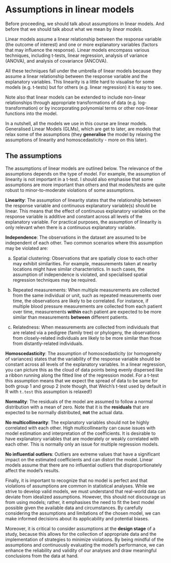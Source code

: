 # Assumptions in linear models

Before proceeding, we should talk about assumptions in linear models. And before that we should talk about what we mean by *linear models*.

Linear models assume a linear relationship between the response variable (the outcome of interest) and one or more explanatory variables (factors that may influence the response). Linear models encompass various techniques, including t-tests, linear regression, analysis of variance (ANOVA), and analysis of covariance (ANCOVA).

All these techniques fall under the umbrella of linear models because they assume a linear relationship between the response variable and the explanatory variables. This linearity is a little hard to visualise for some models (e.g. t-tests) but for others (e.g. linear regression) it is easy to see.

Note also that linear models can be extended to include non-linear relationships through appropriate transformations of data (e.g. log-transformation) or by incorporating polynomial terms or other non-linear functions into the model.

In a nutshell, all the models we use in this course are linear models. Generalised Linear Models (GLMs), which are get to later, are models that relax some of the assumptions (they **generalise** the model by relaxing the assumptions of linearity and homoscedasticity - more on this later).

## The assumptions

The assumptions of linear models are outlined below. The relevance of the assumptions depends on the type of model. For example, the assumption of linearity is not important in a t-test. I should also emphasise that some assumptions are more important than others and that models/tests are quite robust to minor-to-moderate violations of some assumptions. 

**Linearity**: The assumption of linearity states that the relationship between the response variable and continuous explanatory variable(s) should be linear. This means that the effect of continuous explanatory variables on the response variable is additive and constant across all levels of the explanatory variable. For practical purposes, the assumption of linearity is only relevant when there is a continuous explanatory variable. 

**Independence**: The observations in the dataset are assumed to be independent of each other. Two common scenarios where this assumption may be violated are:

a. Spatial clustering: Observations that are spatially close to each other may exhibit similarities. For example, measurements taken at nearby locations might have similar characteristics. In such cases, the assumption of independence is violated, and specialised spatial regression techniques may be required.

b. Repeated measurements: When multiple measurements are collected from the same individual or unit, such as repeated measurements over time, the observations are likely to be correlated. For instance, if multiple blood pressure measurements are collected from each patient over time, measurements **within** each patient are expected to be more similar than measurements **between** different patients. 

c. Relatedness: When measurements are collected from individuals that are related via a pedigree (family tree) or phylogeny, the observations from closely-related individuals are likely to be more similar than those from distantly-related individuals.

**Homoscedasticity**: The assumption of homoscedasticity (or homogeneity of variances) states that the variability of the response variable should be constant across all levels of the explanatory variables. In a linear regression, you can picture this as the cloud of data points being evenly dispersed like a ribbon running along the fitted line of the regression model. For a t-test this assumption means that we expect the spread of data to be same for both group 1 and group 2 (note though, that Welch's t-test used by default in R with `t.test` this assumption is relaxed!)


**Normality**: The residuals of the model are assumed to follow a normal distribution with a mean of zero. Note that it is the **residuals** that are expected to be normally distributed, **not** the actual data.

**No multicollinearity**: The explanatory variables should not be highly correlated with each other. High multicollinearity can cause issues with model estimation and interpretation of the coefficients. It is desirable to have explanatory variables that are moderately or weakly correlated with each other. This is normally only an issue for multiple regression models.

**No influential outliers**: Outliers are extreme values that have a significant impact on the estimated coefficients and can distort the model. Linear models assume that there are no influential outliers that disproportionately affect the model's results.

Finally, it is important to recognize that no model is perfect and that violations of assumptions are common in statistical analyses. While we strive to develop valid models, we must understand that real-world data can deviate from idealized assumptions. However, this should not discourage us from using models; rather, it emphasises the need to fit the best model possible given the available data and circumstances. By carefully considering the assumptions and limitations of the chosen model, we can make informed decisions about its applicability and potential biases. 

Moreover, it is critical to consider assumptions at the **design stage** of a study, because this allows for the collection of appropriate data and the implementation of strategies to minimize violations. By being mindful of the assumptions and continuously evaluating the model's performance, we can enhance the reliability and validity of our analyses and draw meaningful conclusions from the data at hand.

